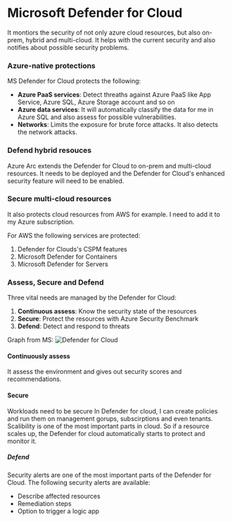 # Microsoft Defender for Cloud

It montiors the security of not only azure cloud resources, but also on-prem, hybrid and multi-cloud.
It helps with the current security and also notifies about possible
security problems.

### Azure-native protections

MS Defender for Cloud protects the following:

- <strong>Azure PaaS services</strong>: Detect threaths against Azure PaaS like App Service, Azure SQL, Azure Storage account and so on
- <strong>Azure data services</strong>: It will automatically classify the data for me in Azure SQL and also assess for possible vulnerabilities.
- <strong>Networks</strong>: Limits the exposure for brute force attacks. It also detects the network attacks.

### Defend hybrid resouces

Azure Arc extends the Defender for Cloud to on-prem and multi-cloud resources. It needs to be deployed and the Defender for Cloud's enhanced security feature
will need to be enabled.

### Secure multi-cloud resources

It also protects cloud resources from AWS for example.
I need to add it to my Azure subscription.

For AWS the following services are protected:

1. Defender for Clouds's CSPM features
2. Microsoft Defender for Containers
3. Microsoft Defender for Servers

### Assess, Secure and Defend

Three vital needs are managed by the Defender for Cloud:

1. <strong>Continuous assess</strong>: Know the security state of the resources
2. <strong>Secure</strong>: Protect the resources with Azure Security Benchmark
3. <strong>Defend</strong>: Detect and respond to threats

Graph from MS:
![Defender for Cloud](https://learn.microsoft.com/en-us/training/wwl-azure/describe-azure-identity-access-security/media/assess-secure-defend-46228306.png)

#### Continuously assess

It assess the environment and gives out security scores and recommendations.

#### Secure

Workloads need to be secure
In Defender for cloud, I can create policies and run them on management gorups, subscirptions and even tenants.
Scalibility is one of the most important parts in cloud. So if a resource scales up, the Defender for cloud automatically starts to protect and monitor it.

##### Defend

Security alerts are one of the most important parts of the Defender for Cloud.
The following security alerts are available:

- Describe affected resources
- Remediation steps
- Option to trigger a logic app
